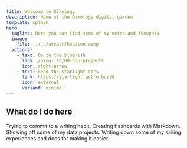 ```yaml
---
title: Welcome to Dikology
description: Home of the Dikology digital garden
template: splash
hero:
  tagline: Here you can find some of my notes and thoughts
  image:
    file: ../../assets/houston.webp
  actions:
    - text: Go to the blog-ish
      link: /blog-ish/00-nlp-projects
      icon: right-arrow
    - text: Read the Starlight docs
      link: https://starlight.astro.build
      icon: external
      variant: minimal
---
```



## What do I do here

<CardGrid stagger>
	<Card title="Writing content" icon="pencil">
		Trying to commit to a writing habit.
	</Card>
	<Card title="Making decks" icon="add-document">
		Creating flashcards with Markdown.
	</Card>
	<Card title="Showing data projects" icon="setting">
		Showing off some of my data projects.
	</Card>
	<Card title="Sailing docs" icon="open-book">
		Writing down some of my sailing experiences and docs for making it easier.
	</Card>
</CardGrid>

